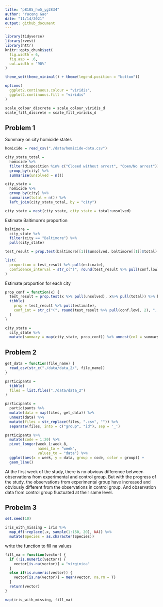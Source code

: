 ```yaml
---
title: "p8105_hw5_yg2834"
author: "Yucong Gao"
date: "11/14/2021"
output: github_document
---
```


```r
library(tidyverse)
library(rvest)
library(httr)
knitr::opts_chunk$set(
  fig.width = 6,
  fig.asp = .6,
  out.width = "90%"
)

theme_set(theme_minimal() + theme(legend.position = "bottom"))

options(
  ggplot2.continuous.colour = "viridis",
  ggplot2.continuous.fill = "viridis"
)

scale_colour_discrete = scale_colour_viridis_d
scale_fill_discrete = scale_fill_viridis_d

```

## Problem 1

Summary on city homicide states
```r
homicide = read_csv("./data/homicide-data.csv")

city_state_total = 
  homicide %>% 
  filter(disposition %in% c("Closed without arrest", "Open/No arrest")) %>% 
  group_by(city) %>% 
  summarise(unsolved = n()) 

city_state = 
  homicide %>% 
  group_by(city) %>% 
  summarise(total = n()) %>% 
  left_join(city_state_total, by = "city") 

city_state = nest(city_state, city_state = total:unsolved)
```


Estimate Baltimore's proportion
```r
baltimore = 
  city_state %>% 
  filter(city == "Baltimore") %>% 
  pull(city_state)

test_result = prop.test(baltimore[[1]]$unsolved, baltimore[[1]]$total) %>% broom::tidy()

list(
  proportion = test_result %>% pull(estimate), 
  confidence_interval = str_c("(", round(test_result %>% pull(conf.low), 2), ", ", round(test_result %>% pull(conf.high), 2), ")")
)

```


Estimate proportion for each city
```r
prop_conf = function(x) {
  test_result = prop.test(x %>% pull(unsolved), x%>% pull(total)) %>% broom::tidy()
  tibble(
    prop = test_result %>% pull(estimate), 
    conf_int = str_c("(", round(test_result %>% pull(conf.low), 2), ", ", round(test_result %>% pull(conf.high), 2), ")")
  )
}

city_state = 
  city_state %>% 
  mutate(summary = map(city_state, prop_conf)) %>% unnest(col = summary)
```

## Problem 2

```r
get_data = function(file_name) {
  read_csv(str_c("./data/data_2/", file_name))
}

participants = 
  tibble(
  files = list.files("./data/data_2")
)

participants = 
  participants %>% 
  mutate(data = map(files, get_data)) %>% 
  unnest(data) %>% 
  mutate(files = str_replace(files, ".csv", "")) %>% 
  separate(files, into = c("group", "id"), sep = '_') 

participants %>% 
  mutate(code = 1:20) %>% 
  pivot_longer(week_1:week_8, 
               names_to = "week", 
               values_to = "data") %>% 
  ggplot(aes(x = week, y = data, group = code, color = group)) +
  geom_line()

```
At the first week of the study, there is no obvious difference between observations from experimental and control group. But with the progress of the study, the observations from experimental group have increased and obviously different from the observations in control group. And observation data from control group fluctuated at their same level. 


## Probelm 3
```r
set.seed(10)

iris_with_missing = iris %>% 
  map_df(~replace(.x, sample(1:150, 20), NA)) %>%
  mutate(Species = as.character(Species))
```

write the function to fill na values
```r
fill_na = function(vector) {
  if (!is.numeric(vector)) {
    vector[is.na(vector)] = "virginica"
  } 
  else if(is.numeric(vector)) {
    vector[is.na(vector)] = mean(vector, na.rm = T)
  }
  return(vector)
}

map(iris_with_missing, fill_na)
```


